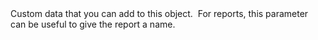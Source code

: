   

  
<ParamField body="Tag" type="string" >  
<MaxLength255Characters />     
Custom data that you can add to this object.   
For reports, this parameter can be useful to give the report a name.  
</ParamField>